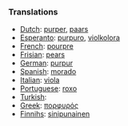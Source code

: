 ===Translations===

* [[Dutch]]: [[purper]], [[paars]]
* [[Esperanto]]: [[purpuro]], [[violkolora]]
* [[French]]: [[pourpre]]
* [[Frisian]]: [[pears]]
* [[German]]: [[purpur]]
* [[Spanish]]: [[morado]]
* [[Italian]]: [[viola]]
* [[Portuguese]]: [[roxo]]
* [[Turkish]]: [[]]
* [[Greek]]: [[πορφυρός]]
* [[Finnihs]]: [[sinipunainen]]